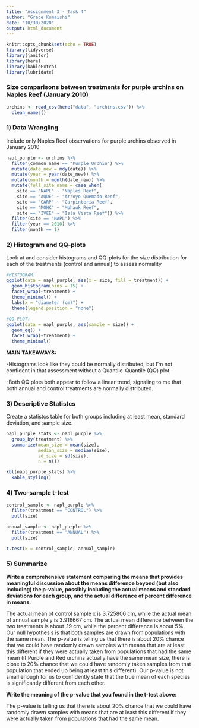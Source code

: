 ```yaml
---
title: "Assignment 3 - Task 4"
author: "Grace Kumaishi"
date: "10/30/2020"
output: html_document
---
```


```r
knitr::opts_chunk$set(echo = TRUE)
library(tidyverse)
library(janitor)
library(here)
library(kableExtra)
library(lubridate)
```

### Size comparisons between treatments for purple urchins on Naples Reef (January 2010)

```r
urchins <- read_csv(here("data", "urchins.csv")) %>% 
  clean_names()
```

### 1) Data Wrangling
Include only Naples Reef observations for purple urchins observed in January 2010

```r
napl_purple <- urchins %>% 
  filter(common_name == "Purple Urchin") %>% 
  mutate(date_new = mdy(date)) %>%
  mutate(year = year(date_new)) %>% 
  mutate(month = month(date_new)) %>% 
  mutate(full_site_name = case_when( 
    site == "NAPL" ~ "Naples Reef", 
    site == "AQUE" ~ "Arroyo Quemado Reef",
    site == "CARP" ~ "Carpinteria Reef",
    site == "MOHK" ~ "Mohawk Reef",
    site == "IVEE" ~ "Isla Vista Reef")) %>% 
  filter(site == "NAPL") %>% 
  filter(year == 2010) %>% 
  filter(month == 1)
```

### 2) Histogram and QQ-plots
Look at and consider histograms and QQ-plots for the size distribution for each of the treatments (control and annual) to assess normality

```r
#HISTOGRAM:
ggplot(data = napl_purple, aes(x = size, fill = treatment)) +
  geom_histogram(bins = 15) +
  facet_wrap(~treatment) +
  theme_minimal() +
  labs(x = "diameter (cm)") +
  theme(legend.position = "none")
  
#QQ-PLOT:
ggplot(data = napl_purple, aes(sample = size)) +
  geom_qq() +
  facet_wrap(~treatment) +
  theme_minimal() 
```

**MAIN TAKEAWAYS:**

-Histograms look like they could be normally distributed, but I'm not confident in that assessment without a Quantile-Quantile (QQ) plot. 

-Both QQ plots both appear to follow a linear trend, signaling to me that both annual and control treatments are normally distributed. 

### 3) Descriptive Statistcs
Create a statistcs table for both groups including at least mean, standard deviation, and sample size. 

```r
napl_purple_stats <- napl_purple %>% 
  group_by(treatment) %>% 
  summarize(mean_size = mean(size),
            median_size = median(size),
            sd_size = sd(size),
            n = n())

kbl(napl_purple_stats) %>% 
  kable_styling()
```

### 4) Two-sample t-test

```r
control_sample <- napl_purple %>% 
  filter(treatment == "CONTROL") %>% 
  pull(size)

annual_sample <- napl_purple %>% 
  filter(treatment == "ANNUAL") %>% 
  pull(size)

t.test(x = control_sample, annual_sample)
```

### 5) Summarize

**Write a comprehensive statement comparing the means that provides meaningful discussion about the means difference beyond (but also including) the p-value, possibly including the actual means and standard deviations for each group, and the actual difference of percent difference in means:**

The actual mean of control sample x is 3.725806 cm, while the actual mean of annual sample y is 3.916667 cm. The actual mean difference between the two treatments is about .19 cm, while the percent difference is about 5%. Our null hypothesis is that both samples are drawn from populations with the same mean. The p-value is telling us that there is about 20% chance that we could have randomly drawn samples with means that are at least this different if they were actually taken from populations that had the same mean (if Purple and Red urchins actually have the same mean size, there is close to 20% chance that we could have randomly taken samples from that population that ended up being at least this different). Our p-value is not small enough for us to confidently state that the true mean of each species is significantly different from each other.

**Write the meaning of the p-value that you found in the t-test above:**

The p-value is telling us that there is about 20% chance that we could have randomly drawn samples with means that are at least this different if they were actually taken from populations that had the same mean. 











